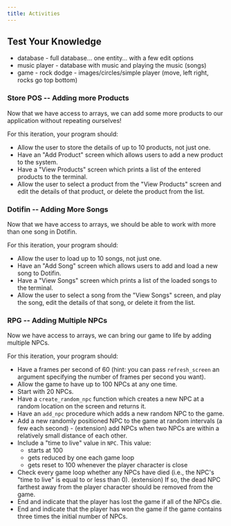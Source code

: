 ```yaml
---
title: Activities
---
```



## Test Your Knowledge

- database - full database... one entity... with a few edit options
- music player - database with music and playing the music (songs)
- game - rock dodge - images/circles/simple player (move, left right, rocks go top bottom)

### Store POS -- Adding more Products

<div class="not-content">
  <YouTube id="sXJ64lNd3zc" params="fs=1&modestbranding=1&rel=0&autoplay=1"/>
</div>

Now that we have access to arrays, we can add some more products to our application without repeating ourselves!

For this iteration, your program should:

- Allow the user to store the details of up to 10 products, not just one.
- Have an "Add Product" screen which allows users to add a new product to the system.
- Have a "View Products" screen which prints a list of the entered products to the terminal.
- Allow the user to select a product from the "View Products" screen and edit the details of that product, or delete the product from the list.

### Dotifin -- Adding More Songs

<div class="not-content">
  <YouTube id="-WPFjUR4h0w" params="fs=1&modestbranding=1&rel=0&autoplay=1"/>
</div>

Now that we have access to arrays, we should be able to work with more than one song in Dotifin.

For this iteration, your program should:

- Allow the user to load up to 10 songs, not just one.
- Have an "Add Song" screen which allows users to add and load a new song to Dotifin.
- Have a "View Songs" screen which prints a list of the loaded songs to the terminal.
- Allow the user to select a song from the "View Songs" screen, and play the song, edit the details of that song, or delete it from the list.

### RPG -- Adding Multiple NPCs

<div class="not-content">
  <YouTube id="8tGw0C0njoM" params="fs=1&modestbranding=1&rel=0&autoplay=1"/>
</div>

Now we have access to arrays, we can bring our game to life by adding multiple NPCs.

For this iteration, your program should:

- Have a frames per second of 60 (hint: you can pass `refresh_screen` an argument specifying the number of frames per second you want).
- Allow the game to have up to 100 NPCs at any one time.
- Start with 20 NPCs.
- Have a `create_random_npc` function which creates a new NPC at a random location on the screen and returns it.
- Have an `add_npc` procedure which adds a new random NPC to the game.
- Add a new randomly positioned NPC to the game at random intervals (a few each second) - (extension) add NPCs when two NPCs are within a relatively small distance of each other.
- Include a "time to live" value in `NPC`. This value:
  - starts at 100
  - gets reduced by one each game loop
  - gets reset to 100 whenever the player character is close
- Check every game loop whether any NPCs have died (i.e., the NPC's "time to live" is equal to or less than 0). (extension) If so, the dead NPC farthest away from the player character should be removed from the game.
- End and indicate that the player has lost the game if all of the NPCs die.
- End and indicate that the player has won the game if the game contains three times the initial number of NPCs.
